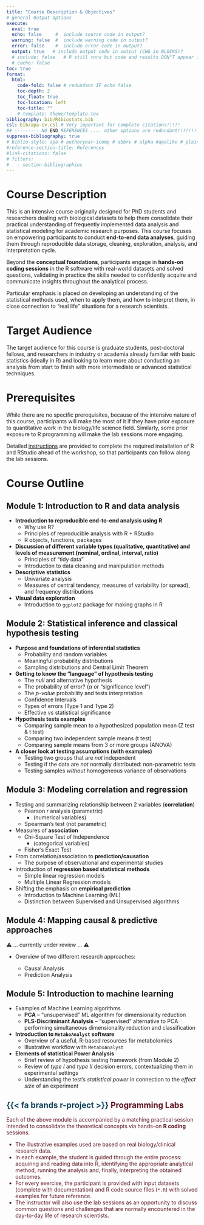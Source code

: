 ```yaml
---
title: "Course Description & Objectives"
# general Output Options
execute:     
  eval: true
  echo: false     #  include source code in output?
  warning: false  #  include warning code in output?
  error: false    #  include error code in output?
  output: true   # include output code in output (CHG in BLOCKS)?
  # include: false   # R still runs but code and results DON"T appear in output  
  # cache: false
toc: true
format:
  html:
    code-fold: false # redundant IF echo false 
    toc-depth: 2
    toc_float: true
    toc-location: left
    toc-title: ""
    # template: theme/template.tex  
bibliography: bib/R4biostats.bib
csl: bib/apa-cv.csl # Very important for complete citations!!!!! 
## --------- NO END REFERENCES .... other options are redundant!!!!!!!!!!!!!!!!!!!!!!!!!!!!!!
suppress-bibliography: true
# biblio-style: apa # authoryear-icomp # abbrv # alpha #apalike # plain # unsrt #siam
#reference-section-title: References
#link-citations: false
# filters:
#   - section-bibliographies
---
```



#  Course Description

<!-- https://bioinformatics.ca/workshops-all/2024-help-what-statistical-model-should-i-use-guelph-on/ -->
<!-- This is a specialized course designed for bioinformatics professionals and researchers dealing with biological datasets who are unsure about which statistical analysis they should implement. This course focuses on empowering participants to conduct end-to-end data analyses. Learn the art of selecting appropriate statistical methods aligned with research questions, and develop a decision tree guiding data cleaning, exploration, analysis, and interpretation. Engage in hands-on coding sessions in the R software with real-world datasets, learning the skills needed to confidently navigate and communicate insights throughout the analytical process. Particular emphasis will be placed on developing an understanding of the statistical methods used, when to apply them, and how to interpret them. By the course’s conclusion, participants will be equipped with a concise and powerful toolkit for unlocking the full potential of complex biological datasets. -->

This is an intensive course originally designed for PhD students and researchers dealing with biological datasets to help them consolidate their practical understanding of frequently implemented data analysis and statistical modeling for academic research purposes. This course focuses on empowering participants to conduct **end-to-end data analyses**, guiding them through reproducible data storage, cleaning, exploration, analysis, and interpretation cycle. 

Beyond the **conceptual foundations**, participants engage in **hands-on coding sessions** in the R software with real-world datasets and solved questions, validating in practice the skills needed to confidently acquire and communicate insights throughout the analytical process.   

Particular emphasis is placed on developing an understanding of the statistical methods used, when to apply them, and how to interpret them, in close connection to “real life” situations for a research scientists. <!-- By the course’s conclusion, participants will be equipped with a concise and powerful toolkit for unlocking the full potential of complex biological datasets. -->

<!-- # Course Objectives -->

<!-- Participants will gain practical experience and skills to be able to: -->

<!--   + Understand the challenges and opportunities presented by complex biological data. -->
<!--   + Apply fundamental techniques for exploring and summarizing biological datasets. -->
<!--   + Address missing values through sophisticated imputation methodologies.  -->
<!--   + Analyze relationships within high-dimensional data, both between variables and samples, employing regression methods, regularization techniques, and clustering methods. -->
<!--   + Integrate various statistical methods into a cohesive workflow to tackle a variety of common problems in bioinformatics from data exploration to interpretation. -->

# Target Audience

The target audience for this course is graduate students, post-doctoral fellows, and researchers in industry or academia already familiar with basic statistics (ideally in R) and looking to learn more about conducting an analysis from start to finish with more intermediate or advanced statistical techniques.  

# Prerequisites

<!-- Participants are expected to have completed the ‘Introduction to R’ and ‘Analysis Using R’ courses available through Bioinformatics.ca or possess equivalent proficiency in R. Previous years’ R workshop materials are available open-access here. In particular, we expect participants to feel comfortable with the following skills in R as our course will build upon them: -->

<!-- + Reading data into R -->
<!-- + Data types and classes  -->
<!-- + Manipulating data in R with Tidyverse (e.g., select, mutate, filter, etc.) -->
<!-- + Making plots in ggplot2 -->
<!-- + Writing custom functions -->
<!-- + Estimating a correlation matrix -->
<!-- + Hierarchical and K-means clustering algorithms -->
<!-- + Fitting a linear regression model with the lm function -->
<!-- + Fitting a logistic regression model with the glm function -->

<!-- You will also require your own laptop computer. Minimum requirements: 1024×768 screen resolution, 1.5GHz CPU, 2GB RAM, 10GB free disk space, recent versions of Windows, Mac OS X or Linux (Most computers purchased in the past 3-4 years likely meet these requirements). -->

<!-- This workshop requires participants to complete pre-workshop tasks and readings. -->

While there are no specific prerequisites, because of the intensive nature of this course, participants will make the most of it if they have prior exposure to quantitative work in the biology/life science field. Similarly, some prior exposure to R programming will make the lab sessions more engaging.

Detailed [instructions](https://r4biostats.com/install.html) are provided to complete the required installation of R and RStudio ahead of the workshop, so that participants can follow along the lab sessions.

# Course Outline

## Module 1: Introduction to R and data analysis

+ **Introduction to reproducible end-to-end analysis using R** 
  + Why use R?
  + Principles of reproducible analysis with R + RStudio
  + R objects, functions, packages
+ **Discussion of different variable types (qualitative, quantitative) and levels of measurement (nominal, ordinal, interval, ratio)**
  + Principles of “tidy data”
  + Introduction to data cleaning and manipulation methods
+ **Descriptive statistics**
  + Univariate analysis
  + Measures of central tendency, measures of variability (or spread), and frequency distributions
+ **Visual data exploration** 
  + Introduction to `ggplot2` package for making graphs in R  
  
<!-- + Discussion of the importance of “tidy data” when performing statistical analyses -->
<!-- + Introduction to advanced data cleaning methods -->
<!-- + Discussion of methods from the perspective of finding patterns in order to plan out your analyses and pre-processing steps -->




## Module 2: Statistical inference and classical hypothesis testing

+ **Purpose and foundations of inferential statistics**
  + Probability and random variables 
  + Meaningful probability distributions
  + Sampling distributions and Central Limit Theorem
+ **Getting to know the “language” of hypothesis testing**
  + The *null* and alternative hypothesis
  + The probability of error? (*α* or "significance level")
  + The *p-value* probability and tests interpretation
  + Confidence Intervals
  + Types of errors (Type 1 and Type 2)
  + Effective vs statistical significance
+ **Hypothesis tests examples**
  + Comparing sample mean to a hypothesized population mean (Z test & t test)
  + Comparing two independent sample means (t test)
  + Comparing sample means from 3 or more groups (ANOVA) 
+ **A closer look at testing assumptions (with examples)** 
  + Testing two groups that are *not* independent 
  + Testing if the data are *not* normally distributed: non-parametric tests
  + Testing samples *without* homogeneous variance of observations
  

## Module 3: Modeling correlation and regression

+ Testing and summarizing relationship between 2 variables (**correlation**)
  + Pearson $r$ analysis (parametric)
     + (numerical variables)
  + Spearman's test (not parametric)
+ Measures of **association** 
  + Chi-Square Test of Independence 
    + (categorical variables)
  + Fisher’s Exact Test
+ From correlation/association to **prediction/causation** 
  + The purpose of observational and experimental studies
+ Introduction of **regression based statistical methods**
  + Simple linear regression models
  + Multiple Linear Regression models
+ Shifting the emphasis on **empirical prediction** 
  + Introduction to Machine Learning (ML)
  + Distinction between Supervised and Unsupervised algorithms 
  
## Module 4: Mapping causal & predictive approaches

⚠️ ... currently under review ...  ⚠️

+ Overview of two different research approaches:

  + Causal Analysis
  + Prediction Analysis

## Module 5: Introduction to machine learning

+ Examples of Machine Learning algorithms 
  + **PCA** -- "unsupervised" ML algorithm for dimensionality reduction
  + **PLS-Discriminant Analysis** -- "supervised" alternative to PCA performing simultaneous dimensionality reduction and classification
<!-- + Shifting the emphasis on **empirical prediction**  -->
<!--   + Distinction between supervised & **unsupervised** algorithms -->
<!--     + Unsupervised ML Example -->
<!--       + PCA  -->
+ **Introduction to `MetaboAnalyst` software**
  + Overview of a useful, R-based resources for metabolomics 
  + Illustrative workflow with `MetaboAnalyst` 
+ **Elements of statistical Power Analysis**
  + Brief review of hypothesis testing framework (from Module 2)
  + Review of *type I* and *type II* decision errors, contextualizing them in experimental settings
  + Understanding the test's *statistical power* in connection to the *effect size* of an experiment  


::: {style="color:#5d1421 "}

# [{{< fa brands r-project >}}]{style="color:#14455d"} Programming Labs

Each of the above module is accompanied by a matching practical session intended to consolidate the theoretical concepts via hands-on **R coding** sessions. 

+ The illustrative examples used are based on real biology/clinical research data. 
+ In each example, the student is guided through the entire process: acquiring and reading data into R, identifying the appropriate analytical method, running the analysis and, finally, interpreting the obtained outcomes. 
+ For every exercise, the participant is provided with input datasets (complete with documentation) and R code source files (`*.R`) with solved examples for future reference.
+ The instructor will also use the lab sessions as an opportunity to discuss common questions and challenges that are normally encountered in the day-to-day life of research scientists. 

:::



<!-- ### Module 1: Data cleaning and exploration review -->

<!-- + Introduction to end-to-end analysis (overview of the entire analysis process) -->
<!-- + Discussion of different data types (continuous, count, binary, multi-categorical) -->
<!-- + Discussion of the importance of “tidy data” when performing statistical analyses -->
<!-- + Introduction to advanced data cleaning methods -->
<!--  + Discussion of methods from the perspective of finding patterns in order to plan out your analyses and pre-processing steps -->

<!-- ### Module 1 Lab: -->

<!-- + Data wrangling 101: cleaning and structuring messy datasets -->
<!-- + Exploratory analysis and pre-processing, including visualization, outlier detection, and dimensionality reduction -->
<!-- + Identifying variables to be used in future analyses -->

<!-- ### Module 2: Dealing with Missingness -->

<!-- + Introduction to different kinds of missingness -->
<!-- + Discussion of how missingness impacts statistical analyses -->
<!-- + Review of complete-case analysis and its limitations -->
<!-- + Introduction to common types of imputation methods, including multiple imputation methods -->
<!-- + Discussion of when to use each type of method and the advantages and disadvantages of each -->

<!-- ### Module 2 Lab: -->

<!-- + Explore and visualize missingness to understand how it influences the analysis if not dealt with properly -->
<!-- + Impute missing data with single and multiple imputation methods (i.e. mean replacement, k-nearest neighbour, missForest, MICE) and use the imputed dataset(s) in analyses -->

<!-- ### Module 3: Modeling part 1 -->

<!-- + Overview of regression based statistical modeling methods: -->
<!--   + Regression (multiple linear regression models, generalized linear models for binary outcomes, count outcomes, binomial outcomes, etc.) -->
<!--   + Variable selection (lasso, elastic net) -->
<!-- + Model evaluation and selection -->
<!-- + Model visualization -->

<!-- ### Module 3 Lab: -->

<!-- + Identify the proper model given a particular question of interest with examples including -->
<!--   + Multiple linear regression analyses -->
<!--   + Generalized linear models for a diverse range of outcomes (e.g., binary, count, binomial) -->
<!-- + Conduct variable selection using regularization methods such as lasso and elastic net. -->

<!-- ### Module 4: Modeling part 2 -->

<!-- + Overview of non-regression based statistical modeling methods -->
<!--   + Classification (e.g., Random Forest) -->
<!--   + Clustering (K nearest neighbours) -->
<!-- + Model evaluation and selection -->
<!-- + Model visualization -->

<!-- ### Module 4 Lab: -->

<!-- + Identify appropriate classification or clustering techniques given a particular question of interest with examples including -->
<!--   + Logistic regression -->
<!--   + Random forest -->
<!--   + K-nearest neighbours -->
<!--   + Hierarchical clustering -->
<!-- + Evaluate and visualize chosen models.  -->

<!-- ### Module 5: Putting it all together -->

<!-- + Brief review of first four modules -->
<!-- + Finalizing a decision tree to be used as a tool when planning out your analysis -->
<!-- + Examples of identifying which model to use based on different datasets using the decision tree -->

<!-- ### Module 5 Lab: -->

<!-- + Discuss when the decision tree may not be sufficient for identifying a model and resources for continual learning. -->
<!-- + End-to-end analysis of real-world data starting with data cleaning, exploration, analysis, and interpretation -->
<!-- + Select from a list of curated datasets and address predefined research questions using the learned methods -->

<!-- ### Module 6: Introduction to Causal inference -->

<!-- + Causation vs. correlation -->
<!-- + Understanding the potential outcome framework -->
<!-- + How to estimate propensity scores with methods learned and use them for estimating the average treatment effect -->

<!-- ### Module 6 Lab: -->

<!-- + Assess the balance of covariates between treated and untreated groups -->
<!-- + Propensity score estimation via classification methods such as logistic regression and random forest -->
<!-- + Estimation of Average Treatment Effect (ATE) using propensity score matching and inverse weighting -->

